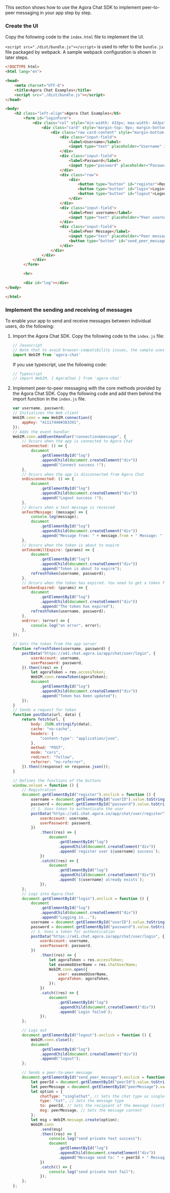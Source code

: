 <PlatformWrapper platform="web">

This section shows how to use the Agora Chat SDK to implement peer-to-peer messaging in your app step by step.

### Create the UI

Copy the following code to the `index.html` file to implement the UI. 

`<script src="./dist/bundle.js"></script>` is used to refer to the `bundle.js` file packaged by webpack. A sample webpack configuration is shown in later steps.

```html
<!DOCTYPE html>
<html lang="en">

<head>
    <meta charset="UTF-8">
    <title>Agora Chat Examples</title>
    <script src="./dist/bundle.js"></script>
</head>

<body>
    <h2 class="left-align">Agora Chat Examples</h5>
        <form id="loginForm">
            <div class="col" style="min-width: 433px; max-width: 443px">
                <div class="card" style="margin-top: 0px; margin-bottom: 0px;">
                    <div class="row card-content" style="margin-bottom: 0px; margin-top: 10px;">
                        <div class="input-field">
                            <label>Username</label>
                            <input type="text" placeholder="Username" id="userID">
                        </div>
                        <div class="input-field">
                            <label>Password</label>
                            <input type="passward" placeholder="Password" id="password">
                        </div>
                        <div class="row">
                            <div>
                                <button type="button" id="register">Register</button>
                                <button type="button" id="login">Login</button>
                                <button type="button" id="logout">Logout</button>
                            </div>
                        </div>
                        <div class="input-field">
                            <label>Peer username</label>
                            <input type="text" placeholder="Peer username" id="peerId">
                        </div>
                        <div class="input-field">
                            <label>Peer Message</label>
                            <input type="text" placeholder="Peer message" id="peerMessage">
                            <button type="button" id="send_peer_message">send</button>
                        </div>
                    </div>
                </div>
            </div>
        </form>

        <hr>

        <div id="log"></div>
</body>

</html>
```

### Implement the sending and receiving of messages

To enable your app to send and receive messages between individual users, do the following:

1. Import the Agora Chat SDK. Copy the following code to the `index.js` file:

   ```javascript
   // Javascript
   // Note that to avoid browser-compatibility issues, the sample uses the import command to import the SDK and webpack to package the JS file.
   import WebIM from 'agora-chat'
	 ```
	 
	 If you use typescript, use the following code:
	 
	```javascript
	// Typescript
	// import WebIM, { AgoraChat } from 'agora-chat'
	```
	
2. Implement peer-to-peer messaging with the core methods provided by the Agora Chat SDK. Copy the following code and add them behind the import function in the `index.js` file.

	```javascript
	var username, password;
	// Initializes the Web client
	WebIM.conn = new WebIM.connection({
		appKey: "41117440#383391",
	});
	// Adds the event handler
	WebIM.conn.addEventHandler("connection&message", {
		// Occurs when the app is connected to Agora Chat
		onConnected: () => {
			document
				.getElementById("log")
				.appendChild(document.createElement("div"))
				.append("Connect success !");
		},
		// Occurs when the app is disconnected from Agora Chat
		onDisconnected: () => {
			document
				.getElementById("log")
				.appendChild(document.createElement("div"))
				.append("Logout success !");
		},
		// Occurs when a text message is received
		onTextMessage: (message) => {
			console.log(message);
			document
				.getElementById("log")
				.appendChild(document.createElement("div"))
				.append("Message from: " + message.from + " Message: " + message.msg);
		},
		// Occurs when the token is about to expire
		onTokenWillExpire: (params) => {
			document
				.getElementById("log")
				.appendChild(document.createElement("div"))
				.append("Token is about to expire");
			refreshToken(username, password);
		},
		// Occurs when the token has expired. You need to get a token from your app server to log in to Agora Chat
		onTokenExpired: (params) => {
			document
				.getElementById("log")
				.appendChild(document.createElement("div"))
				.append("The token has expired");
			refreshToken(username, password);
		},
		onError: (error) => {
			console.log("on error", error);
		},
	});

	// Gets the token from the app server
	function refreshToken(username, password) {
		postData("https://a41.chat.agora.io/app/chat/user/login", {
			userAccount: username,
			userPassword: password,
		}).then((res) => {
			let agoraToken = res.accessToken;
			WebIM.conn.renewToken(agoraToken);
			document
				.getElementById("log")
				.appendChild(document.createElement("div"))
				.append("Token has been updated");
		});
	}
	// Sends a request for token
	function postData(url, data) {
		return fetch(url, {
			body: JSON.stringify(data),
			cache: "no-cache",
			headers: {
				"content-type": "application/json",
			},
			method: "POST",
			mode: "cors",
			redirect: "follow",
			referrer: "no-referrer",
		}).then((response) => response.json());
	}

	// Defines the functions of the buttons
	window.onload = function () {
		// Registration
		document.getElementById("register").onclick = function () {
			username = document.getElementById("userID").value.toString();
			password = document.getElementById("password").value.toString();
			// 1. Uses token to authenticate the user
			postData("https://a41.chat.agora.io/app/chat/user/register", {
				userAccount: username,
				userPassword: password,
			})
				.then((res) => {
					document
						.getElementById("log")
						.appendChild(document.createElement("div"))
						.append(`register user ${username} success`);
				})
				.catch((res) => {
					document
						.getElementById("log")
						.appendChild(document.createElement("div"))
						.append(`${username} already exists`);
				});
		};
		// Logs into Agora Chat
		document.getElementById("login").onclick = function () {
			document
				.getElementById("log")
				.appendChild(document.createElement("div"))
				.append("Logging in...");
			username = document.getElementById("userID").value.toString();
			password = document.getElementById("password").value.toString();
			// 1. Uses a token for authentication
			postData("https://a41.chat.agora.io/app/chat/user/login", {
				userAccount: username,
				userPassword: password,
			})
				.then((res) => {
					let agoraToken = res.accessToken;
					let easemobUserName = res.chatUserName;
					WebIM.conn.open({
						user: easemobUserName,
						agoraToken: agoraToken,
					});
				})
				.catch((res) => {
					document
						.getElementById("log")
						.appendChild(document.createElement("div"))
						.append(`Login failed`);
				});
		};

		// Logs out
		document.getElementById("logout").onclick = function () {
			WebIM.conn.close();
			document
				.getElementById("log")
				.appendChild(document.createElement("div"))
				.append("logout");
		};

		// Sends a peer-to-peer message
		document.getElementById("send_peer_message").onclick = function () {
			let peerId = document.getElementById("peerId").value.toString();
			let peerMessage = document.getElementById("peerMessage").value.toString();
			let option = {
				chatType: "singleChat", // Sets the chat type as single chat
				type: "txt", // Sets the message type
				to: peerId, // Sets the recipient of the meesage (userId)
				msg: peerMessage, // Sets the message content
			};
			let msg = WebIM.message.create(option);
			WebIM.conn
				.send(msg)
				.then((res) => {
					console.log("send private text success");
					document
						.getElementById("log")
						.appendChild(document.createElement("div"))
						.append("Message send to: " + peerId + " Message: " + peerMessage);
				})
				.catch(() => {
					console.log("send private text fail");
				});
		};
	};
	```

</PlatformWrapper>
